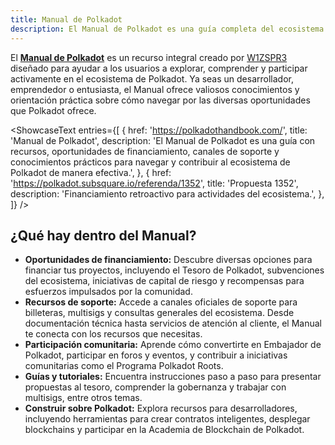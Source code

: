 ```yaml
---
title: Manual de Polkadot
description: El Manual de Polkadot es una guía completa del ecosistema de Polkadot, que incluye proyectos, herramientas y recursos.
---
```



El **[Manual de Polkadot](https://polkadothandbook.com/)** es un recurso integral creado por [W1ZSPR3](https://x.com/replghost) diseñado para ayudar a los usuarios a explorar, comprender y participar activamente en el ecosistema de Polkadot. Ya seas un desarrollador, emprendedor o entusiasta, el Manual ofrece valiosos conocimientos y orientación práctica sobre cómo navegar por las diversas oportunidades que Polkadot ofrece.

<ShowcaseText
  entries={[
    {
      href: 'https://polkadothandbook.com/',
      title: 'Manual de Polkadot',
      description: 'El Manual de Polkadot es una guía con recursos, oportunidades de financiamiento, canales de soporte y conocimientos prácticos para navegar y contribuir al ecosistema de Polkadot de manera efectiva.',
    },
    {
      href: 'https://polkadot.subsquare.io/referenda/1352',
      title: 'Propuesta 1352',
      description: 'Financiamiento retroactivo para actividades del ecosistema.',
    },
  ]}
/>

## ¿Qué hay dentro del Manual?
- **Oportunidades de financiamiento:** Descubre diversas opciones para financiar tus proyectos, incluyendo el Tesoro de Polkadot, subvenciones del ecosistema, iniciativas de capital de riesgo y recompensas para esfuerzos impulsados por la comunidad.
- **Recursos de soporte:** Accede a canales oficiales de soporte para billeteras, multisigs y consultas generales del ecosistema. Desde documentación técnica hasta servicios de atención al cliente, el Manual te conecta con los recursos que necesitas.
- **Participación comunitaria:** Aprende cómo convertirte en Embajador de Polkadot, participar en foros y eventos, y contribuir a iniciativas comunitarias como el Programa Polkadot Roots.
- **Guías y tutoriales:** Encuentra instrucciones paso a paso para presentar propuestas al tesoro, comprender la gobernanza y trabajar con multisigs, entre otros temas.
- **Construir sobre Polkadot:** Explora recursos para desarrolladores, incluyendo herramientas para crear contratos inteligentes, desplegar blockchains y participar en la Academia de Blockchain de Polkadot.

